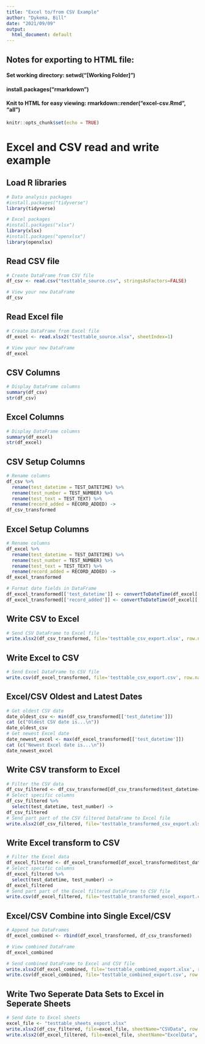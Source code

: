 ```yaml
---
title: "Excel to/from CSV Example"
author: "Dykema, Bill"
date: "2021/09/09"
output:
  html_document: default
---
```


## Notes for exporting to HTML file:
#### Set working directory: setwd("[Working Folder]")
#### install.packages("rmarkdown")
#### Knit to HTML for easy viewing: rmarkdown::render("excel-csv.Rmd", "all")

```r
knitr::opts_chunk$set(echo = TRUE)
```

# Excel and CSV read and write example

## Load R libraries

```r

# Data analysis packages
#install.packages("tidyverse")
library(tidyverse)

# Excel packages
#install.packages("xlsx")
library(xlsx)
#install.packages("openxlsx")
library(openxlsx)

```

## Read CSV file

```r

# Create DataFrame from CSV file
df_csv <- read.csv("testtable_source.csv", stringsAsFactors=FALSE)

# View your new DataFrame
df_csv

```

## Read Excel file

```r

# Create DataFrame from Excel file
df_excel <- read.xlsx2("testtable_source.xlsx", sheetIndex=1)

# View your new DataFrame
df_excel

```

## CSV Columns

```r

# Display DataFrame columns
summary(df_csv)
str(df_csv)

```

## Excel Columns

```r

# Display DataFrame columns
summary(df_excel)
str(df_excel)

```

## CSV Setup Columns

```r

# Rename columns
df_csv %>%
  rename(test_datetime = TEST_DATETIME) %>%
  rename(test_number = TEST_NUMBER) %>%
  rename(test_text = TEST_TEXT) %>%
  rename(record_added = RECORD_ADDED) ->
df_csv_transformed

```

## Excel Setup Columns

```r

# Rename columns
df_excel %>%
  rename(test_datetime = TEST_DATETIME) %>%
  rename(test_number = TEST_NUMBER) %>%
  rename(test_text = TEST_TEXT) %>%
  rename(record_added = RECORD_ADDED) ->
df_excel_transformed

# Format date fields in DataFrame
df_excel_transformed[['test_datetime']] <- convertToDateTime(df_excel[['TEST_DATETIME']])
df_excel_transformed[['record_added']] <- convertToDateTime(df_excel[['RECORD_ADDED']])

```

## Write CSV to Excel
```r

# Send CSV DataFrame to Excel file
write.xlsx2(df_csv_transformed, file='testtable_csv_export.xlsx', row.names=FALSE)

```

## Write Excel to CSV
```r

# Send Excel DataFrame to CSV file
write.csv(df_excel_transformed, file='testtable_csv_export.csv', row.names=FALSE)

```

## Excel/CSV Oldest and Latest Dates
```r

# Get oldest CSV date
date_oldest_csv <- min(df_csv_transformed[['test_datetime']])
cat (c("Oldest CSV date is...\n"))
date_oldest_csv
# Get newest Excel date
date_newest_excel <- max(df_excel_transformed[['test_datetime']])
cat (c("Newest Excel date is...\n"))
date_newest_excel

```

## Write CSV transform to Excel
```r

# Filter the CSV data
df_csv_filtered <- df_csv_transformed[df_csv_transformed$test_datetime==date_oldest_csv,]
# Select specific columns
df_csv_filtered %>%
  select(test_datetime, test_number) ->
df_csv_filtered
# Send part part of the CSV filtered DataFrame to Excel file
write.xlsx2(df_csv_filtered, file='testtable_transformed_csv_export.xlsx', row.names=FALSE)

```

## Write Excel transform to CSV
```r

# Filter the Excel data
df_excel_filtered <- df_excel_transformed[df_excel_transformed$test_datetime==date_newest_excel,]
# Select specific columns
df_excel_filtered %>%
  select(test_datetime, test_number) ->
df_excel_filtered
# Send part part of the Excel filtered DataFrame to CSV file
write.csv(df_excel_filtered, file='testtable_transformed_excel_export.csv', row.names=FALSE)

```

## Excel/CSV Combine into Single Excel/CSV
```r

# Append two DataFrames
df_excel_combined <- rbind(df_excel_transformed, df_csv_transformed)

# View combined DataFrame
df_excel_combined

# Send combined DataFrame to Excel and CSV file
write.xlsx2(df_excel_combined, file='testtable_combined_export.xlsx', row.names=FALSE)
write.csv(df_excel_combined, file='testtable_combined_export.csv', row.names=FALSE)

```

## Write Two Seperate Data Sets to Excel in Seperate Sheets
```r

# Send date to Excel sheets
excel_file <- "testtable_sheets_export.xlsx"
write.xlsx2(df_csv_filtered, file=excel_file, sheetName="CSVData", row.names=FALSE)
write.xlsx2(df_excel_filtered, file=excel_file, sheetName="ExcelData", row.names=FALSE, append=TRUE)

```